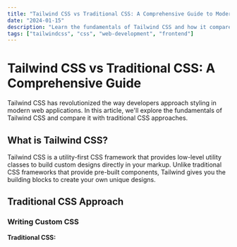 ```yaml
---
title: "Tailwind CSS vs Traditional CSS: A Comprehensive Guide to Modern Styling"
date: "2024-01-15"
description: "Learn the fundamentals of Tailwind CSS and how it compares to traditional CSS approaches for modern web development."
tags: ["tailwindcss", "css", "web-development", "frontend"]
---
```


# Tailwind CSS vs Traditional CSS: A Comprehensive Guide

Tailwind CSS has revolutionized the way developers approach styling in modern web applications. In this article, we'll explore the fundamentals of Tailwind CSS and compare it with traditional CSS approaches.

## What is Tailwind CSS?

Tailwind CSS is a utility-first CSS framework that provides low-level utility classes to build custom designs directly in your markup. Unlike traditional CSS frameworks that provide pre-built components, Tailwind gives you the building blocks to create your own unique designs.

## Traditional CSS Approach

### Writing Custom CSS

**Traditional CSS:**
